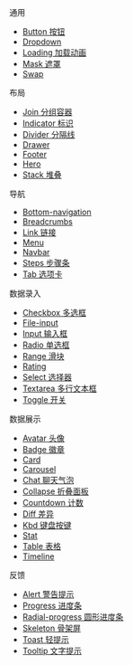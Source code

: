 
通用
- [Button 按钮](./button)
- [Dropdown ](./dropdown)
- [Loading 加载动画](./loading)
- [Mask 遮罩](./mask)
- [Swap ](./swap)

布局
- [Join 分组容器](./join)
- [Indicator 标识](./indicator)
- [Divider 分隔线](./divider)
- [Drawer ](./drawer)
- [Footer ](./footer)
- [Hero ](./hero)
- [Stack 堆叠](./stack)

导航
- [Bottom-navigation ](./bottom-navigation)
- [Breadcrumbs ](./breadcrumbs)
- [Link 链接](./link)
- [Menu ](./menu)
- [Navbar ](./navbar)
- [Steps 步骤条](./steps)
- [Tab 选项卡](./tab)

数据录入
- [Checkbox 多选框](./checkbox)
- [File-input ](./file-input)
- [Input 输入框](./input)
- [Radio 单选框](./radio)
- [Range 滑块](./range)
- [Rating ](./rating)
- [Select 选择器](./select)
- [Textarea 多行文本框](./textarea)
- [Toggle 开关](./toggle)

数据展示
- [Avatar 头像](./avatar)
- [Badge 徽章](./badge)
- [Card ](./card)
- [Carousel ](./carousel)
- [Chat 聊天气泡](./chat)
- [Collapse 折叠面板](./collapse)
- [Countdown 计数](./countdown)
- [Diff 差异](./diff)
- [Kbd 键盘按键](./kbd)
- [Stat ](./stat)
- [Table 表格](./table)
- [Timeline ](./timeline)

反馈
- [Alert 警告提示](./alert)
- [Progress 进度条](./progress)
- [Radial-progress 圆形进度条](./radial-progress)
- [Skeleton 骨架屏](./skeleton)
- [Toast 轻提示](./toast)
- [Tooltip 文字提示](./tooltip)